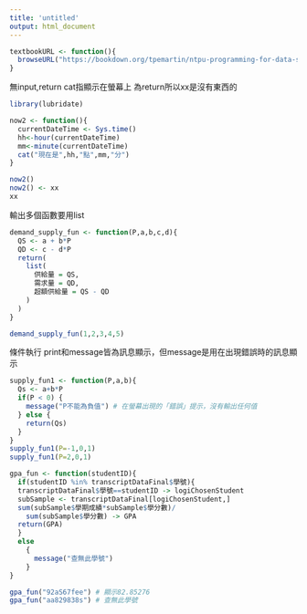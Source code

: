 ```yaml
---
title: 'untitled'
output: html_document
---
```


```r
textbookURL <- function(){
  browseURL("https://bookdown.org/tpemartin/ntpu-programming-for-data-science/")
}
```

無input,return
cat指顯示在螢幕上
為return所以xx是沒有東西的
```r
library(lubridate)

now2 <- function(){
  currentDateTime <- Sys.time()
  hh<-hour(currentDateTime)
  mm<-minute(currentDateTime)
  cat("現在是",hh,"點",mm,"分")
}
```
```r
now2()
now2() <- xx
xx
```

輸出多個函數要用list
```r
demand_supply_fun <- function(P,a,b,c,d){
  QS <- a + b*P
  QD <- c - d*P
  return(
    list(
      供給量 = QS,
      需求量 = QD,
      超額供給量 = QS - QD
    )
  )
}
```
```r
demand_supply_fun(1,2,3,4,5)
```

條件執行
print和message皆為訊息顯示，但message是用在出現錯誤時的訊息顯示
```r
supply_fun1 <- function(P,a,b){
  Qs <- a+b*P
  if(P < 0) {
    message("P不能為負值") # 在螢幕出現的「錯誤」提示，沒有輸出任何值
  } else {
    return(Qs)
  }
}
supply_fun1(P=-1,0,1)
supply_fun1(P=2,0,1)
```
```r
gpa_fun <- function(studentID){
  if(studentID %in% transcriptDataFinal$學號){
  transcriptDataFinal$學號==studentID -> logiChosenStudent
  subSample <- transcriptDataFinal[logiChosenStudent,]
  sum(subSample$學期成績*subSample$學分數)/
    sum(subSample$學分數) -> GPA
  return(GPA)
  }
  else
    {
      message("查無此學號")
    }
}

gpa_fun("92aS67fee") # 顯示82.85276
gpa_fun("aa829838s") # 查無此學號
```

